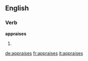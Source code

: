 
==English==

===Verb===
'''appraises'''

# {{third-person singular of|appraise}}

[[de:appraises]]
[[fr:appraises]]
[[it:appraises]]